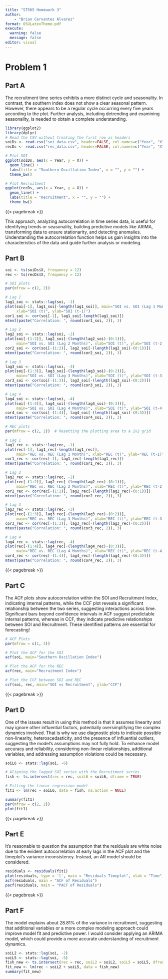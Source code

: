 ```yaml
---
title: "ST565 Homework 3"
author: 
    - "Brian Cervantes Alvarez"
format: OSULatexTheme-pdf
execute: 
  warning: false
  message: false
editor: visual
---
```


# Problem 1

## Part A

The recruitment time series exhibits a more distinct cycle and seasonality. In contrast, the southern index does not show a clear seasonal pattern. However, there appears to be a regular cycle occurring every five years according to the plot. Further analysis, including detrending and examining seasonality, is needed to obtain a complete understanding.

```r
library(ggplot2)
library(dplyr)
# Read the CSV without treating the first row as headers
soiDs <- read.csv("soi_data.csv", header=FALSE, col.names=c("Year", "X"))
recDs <- read.csv("rec_data.csv", header=FALSE, col.names=c("Year", "X"))

# Plot SOI
ggplot(soiDs, aes(x = Year, y = X)) +
  geom_line() +
  labs(title = "Southern Oscillation Index", x = "", y = "") + 
  theme_bw()

# Plot Recruitment
ggplot(recDs, aes(x = Year, y = X)) +
  geom_line() +
  labs(title = "Recruitment", x = "", y = "") +
  theme_bw()
```

{{< pagebreak >}}

This approach, analyzing autocorrelation in time series data, is useful for identifying trends or seasonality, building predictive models like ARIMA, transforming data to ensure stationarity, and detecting anomalies. Understanding the autocorrelation function helps us gain insights into the characteristics of the data and guide further analysis or modeling.

## Part B

```r
soi <- ts(soiDs$X, frequency = 12)
rec <- ts(recDs$X, frequency = 12)

# SOI plots
par(mfrow = c(2, 2))

# Lag 1
lag1_soi <- stats::lag(soi, -1)
plot(soi[-1], lag1_soi[-length(lag1_soi)], main="SOI vs. SOI (Lag 1 Month)", 
     xlab="SOI (t)", ylab="SOI (t-1)")
cor1_soi <- cor(soi[-1], lag1_soi[-length(lag1_soi)])
mtext(paste("Correlation: ", round(cor1_soi, 2)), 3)

# Lag 2
lag2_soi <- stats::lag(soi, -2)
plot(soi[-(1:2)], lag2_soi[-(length(lag2_soi)-(0:1))],
     main="SOI vs. SOI (Lag 2 Months)", xlab="SOI (t)", ylab="SOI (t-2)")
cor2_soi <- cor(soi[-(1:2)], lag2_soi[-(length(lag2_soi)-(0:1))])
mtext(paste("Correlation: ", round(cor2_soi, 2)), 3)

# Lag 3
lag3_soi <- stats::lag(soi, -3)
plot(soi[-(1:3)], lag3_soi[-(length(lag3_soi)-(0:2))],
     main="SOI vs. SOI (Lag 3 Months)", xlab="SOI (t)", ylab="SOI (t-3)")
cor3_soi <- cor(soi[-(1:3)], lag3_soi[-(length(lag3_soi)-(0:2))])
mtext(paste("Correlation: ", round(cor3_soi, 2)), 3)

# Lag 4
lag4_soi <- stats::lag(soi, -4)
plot(soi[-(1:4)], lag4_soi[-(length(lag4_soi)-(0:3))],
     main="SOI vs. SOI (Lag 4 Months)", xlab="SOI (t)", ylab="SOI (t-4)")
cor4_soi <- cor(soi[-(1:4)], lag4_soi[-(length(lag4_soi)-(0:3))])
mtext(paste("Correlation: ", round(cor4_soi, 2)), 3)

# REC plots
par(mfrow = c(2, 2))  # Resetting the plotting area to a 2x2 grid

# Lag 1
lag1_rec <- stats::lag(rec, -1)
plot(rec[-1], lag1_rec[-length(lag1_rec)], 
     main="REC vs. REC (Lag 1 Month)", xlab="REC (t)", ylab="REC (t-1)")
cor1_rec <- cor(rec[-1], lag1_rec[-length(lag1_rec)])
mtext(paste("Correlation: ", round(cor1_rec, 2)), 3)

# Lag 2
lag2_rec <- stats::lag(rec, -2)
plot(rec[-(1:2)], lag2_rec[-(length(lag2_rec)-(0:1))],
     main="REC vs. REC (Lag 2 Months)", xlab="REC (t)", ylab="REC (t-2)")
cor2_rec <- cor(rec[-(1:2)], lag2_rec[-(length(lag2_rec)-(0:1))])
mtext(paste("Correlation: ", round(cor2_rec, 2)), 3)

# Lag 3
lag3_rec <- stats::lag(rec, -3)
plot(rec[-(1:3)], lag3_rec[-(length(lag3_rec)-(0:2))],
     main="REC vs. REC (Lag 3 Months)", xlab="REC (t)", ylab="REC (t-3)")
cor3_rec <- cor(rec[-(1:3)], lag3_rec[-(length(lag3_rec)-(0:2))])
mtext(paste("Correlation: ", round(cor3_rec, 2)), 3)

# Lag 4
lag4_rec <- stats::lag(rec, -4)
plot(rec[-(1:4)], lag4_rec[-(length(lag4_rec)-(0:3))], 
     main="REC vs. REC (Lag 4 Months)", xlab="REC (t)", ylab="REC (t-4)")
cor4_rec <- cor(rec[-(1:4)], lag4_rec[-(length(lag4_rec)-(0:3))])
mtext(paste("Correlation: ", round(cor4_rec, 2)), 3)


```

{{< pagebreak >}}

## Part C

The ACF plots show autocorrelation within the SOI and Recruitment Index, indicating internal patterns, while the CCF plot reveals a significant relationship between the two series, suggesting interactions across time. Significant bars beyond confidence intervals in ACF suggest predictable internal patterns, whereas in CCF, they indicate predictive relationships between SOI and Recruitment. These identified patterns are essential for forecasting!

```r
# ACF Plots
par(mfrow = c(1, 3))

# Plot the ACF for the SOI
acf(soi, main="Southern Oscillation Index")

# Plot the ACF for the REC
acf(rec, main="Recruitment Index")

# Plot the CCF between SOI and REC
ccf(soi, rec, main="SOI vs Recruitment", ylab="CCF")

```

{{< pagebreak >}}

## Part D

One of the issues result in using this method is that it assumes linearity and may ignore other influential factors, potentially oversimplifying the complex dynamics involved. That is why we use diagnostic plots to indicate possible non-linearity, heteroscedasticity, and the presence of influential outliers, suggesting the model's assumptions may not fully hold. To enhance model accuracy and reliability, considering non-linear relationships, additional variables, and addressing assumption violations could be necessary.

```r
soiL6 <- stats::lag(soi, -6)

# Aligning the lagged SOI series with the Recruitment series
fish <- ts.intersect(rec = rec, soiL6 = soiL6, dframe = TRUE)

# Fitting the linear regression model
fit1 <- lm(rec ~ soiL6, data = fish, na.action = NULL)

summary(fit1)
par(mfrow = c(2, 2))
plot(fit1)
```

{{< pagebreak >}}

## Part E

It's reasonable to question the assumption that the residuals are white noise due to the evident autocorrelation at early lags in the ACF plot and the timeplot's variance inconsistency. Instead, an AR model should be considered.

```r
residuals <- residuals(fit1)
plot(residuals, type = 'l', main = "Residuals Timeplot", xlab = "Time", ylab = "Residuals")
acf(residuals, main = "ACF of Residuals")
pacf(residuals, main = "PACF of Residuals")

```

{{< pagebreak >}}

## Part F

The model explains about 28.81% of the variance in recruitment, suggesting that additional variables or a more complex modeling approach could improve model fit and predictive power. I would consider applying an ARIMA model, which could provide a more accurate understanding of recruitment dynamics.

```r
soiL2 <- stats::lag(soi, -2)
soiL5 <- stats::lag(soi, -5)
fish_new <- ts.intersect(rec = rec, soiL2 = soiL2, soiL5 = soiL5, dframe = TRUE)
fit_new <- lm(rec ~ soiL2 + soiL5, data = fish_new)
summary(fit_new)
```
